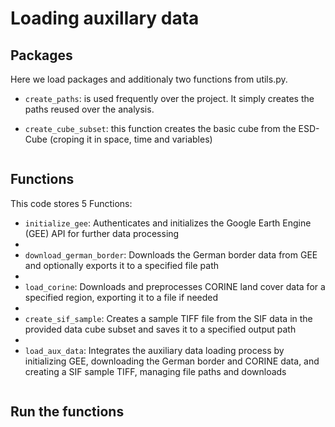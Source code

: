 



# Loading auxillary data {#sec-load_aux}


## Packages 

Here we load packages and additionaly two functions from utils.py.

- `create_paths`: is used frequently over the project. It simply creates the paths reused over the analysis.
  
- `create_cube_subset`: this function creates the basic cube from the ESD-Cube (croping it in space, time and variables)

```.python
```


## Functions 

This code stores 5 Functions:

- `initialize_gee`: Authenticates and initializes the Google Earth Engine (GEE) API for further data processing
- 
- `download_german_border`: Downloads the German border data from GEE and optionally exports it to a specified file path
- 
- `load_corine`: Downloads and preprocesses CORINE land cover data for a specified region, exporting it to a file if needed
- 
- `create_sif_sample`: Creates a sample TIFF file from the SIF data in the provided data cube subset and saves it to a specified output path
- 
- `load_aux_data`: Integrates the auxiliary data loading process by initializing GEE, downloading the German border and CORINE data, and creating a SIF sample TIFF, managing file paths and downloads





```.python
```


## Run the functions

```.python

```